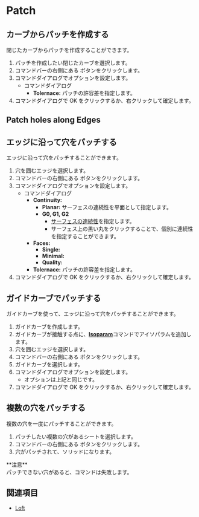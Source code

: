 
# Patch

<Reference shortcut="" command="Patch" button="Right of Command Bar" />

## カーブからパッチを作成する

閉じたカーブからパッチを作成することができます。

1. パッチを作成したい閉じたカーブを選択します。
2. コマンドバーの右側にある <ButtonIcon type="button-patch" /> ボタンをクリックします。
3. コマンドダイアログでオプションを設定します。
    - <Kst>コマンドダイアログ</Kst>
        - **Tolernace:** パッチの許容差を指定します。
4. コマンドダイアログで OK をクリックするか、右クリックして確定します。

<VideoPlayer fileName="patch-1"/>

## Patch holes along Edges
## エッジに沿って穴をパッチする

エッジに沿って穴をパッチすることができます。

1. 穴を囲むエッジを選択します。
2. コマンドバーの右側にある <ButtonIcon type="button-patch" /> ボタンをクリックします。
3. コマンドダイアログでオプションを設定します。
    - <Kst>コマンドダイアログ</Kst>
        - **Continuity:**
            - **Planar:** サーフェスの連続性を平面として指定します。
            - **G0, G1, G2**
                - [サーフェスの連続性](/cad-essentials/continuity-curve-and-surface)を指定します。
                - サーフェス上の黒い丸をクリックすることで、個別に連続性を指定することができます。
        - **Faces:**
            - **Single:**
            - **Minimal:**
            - **Quality:**
        - **Tolernace:** パッチの許容差を指定します。
4. コマンドダイアログで OK をクリックするか、右クリックして確定します。

<VideoPlayer fileName="patch-2"/>

## ガイドカーブでパッチする

ガイドカーブを使って、エッジに沿って穴をパッチすることができます。

1. ガイドカーブを作成します。
2. ガイドカーブが接触する点に、[**Isoparam**](isoparam)コマンドでアイソパラムを追加します。
3. 穴を囲むエッジを選択します。
4. コマンドバーの右側にある <ButtonIcon type="button-patch" /> ボタンをクリックします。
5. ガイドカーブを選択します。
6. コマンドダイアログでオプションを設定します。
    - オプションは上記と同じです。
7. コマンドダイアログで OK をクリックするか、右クリックして確定します。

<VideoPlayer fileName="patch-3"/>

## 複数の穴をパッチする

複数の穴を一度にパッチすることができます。

1. パッチしたい複数の穴があるシートを選択します。
2. コマンドバーの右側にある <ButtonIcon type="button-patch" /> ボタンをクリックします。
3. 穴がパッチされて、ソリッドになります。

<Callout emoji="❗">
**注意**<br />
パッチできない穴があると、コマンドは失敗します。
</Callout>

<VideoPlayer fileName="patch-4"/>

## 関連項目
- [Loft](loft)